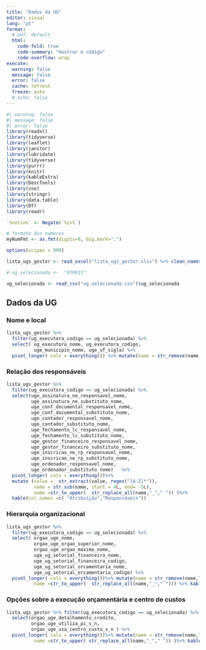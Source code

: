 ```yaml
---
title: "Dados da UG"
editor: visual
lang: "pt"
format:
  # pdf: default
  html:
    code-fold: true
    code-summary: "mostrar o código"
    code-overflow: wrap
execute:
  warning: false
  message: false
  error: false
  cache: refresh
  freeze: auto
  # echo: false
---
```


```r
#| warning: false
#| message: false
#| error: false
library(readxl)
library(tidyverse)
library(leaflet)
library(janitor)
library(lubridate)
library(tidyverse)
library(purrr)
library(knitr)
library(kableExtra)
library(DescTools)
library(zoo)
library(stringr)
library(data.table)
library(DT)
library(readr)
```

```r
`%notin%` <- Negate(`%in%`)

# formato dos numeros
myNumFmt <- as.fmt(digits=0, big.mark=".")

options(scipen = 999)
```

```r
lista_ugs_gestor <- read_excel("lista_ugs_gestor.xlsx") %>% clean_names()
```

```r
# ug_selecionada <-  "070015"

ug_selecionada <- read_csv("ug_selecionada.csv")$ug_selecionada
```

## Dados da UG

### Nome e local

```r
lista_ugs_gestor %>% 
  filter(ug_executora_codigo == ug_selecionada) %>%
  select( ug_executora_nome, ug_executora_codigo, 
          uge_municipio_nome, uge_uf_sigla) %>% 
  pivot_longer( cols = everything()) %>% mutate(name = str_remove(name,"ug_"), name = str_remove(name,"executora"),name = str_remove(name,"uge"), name =str_to_upper(  str_replace_all(name,"_"," ")))%>% kable(col.names = c("Item", "Resultado"))
```

### Relação dos responsáveis

```r
lista_ugs_gestor %>%
  filter(ug_executora_codigo == ug_selecionada) %>%
  select(uge_assinatura_ne_responsavel_nome,
         uge_assinatura_ne_substituto_nome,
         uge_conf_documental_responsavel_nome,
         uge_conf_documental_substituto_nome,
         uge_contador_responsavel_nome,
         uge_contador_substituto_nome,
         uge_fechamento_lc_responsavel_nome,
         uge_fechamento_lc_substituto_nome,
         uge_gestor_financeiro_responsavel_nome,
         uge_gestor_financeiro_substituto_nome,
         uge_inscricao_ne_rp_responsavel_nome,
         uge_inscricao_ne_rp_substituto_nome,
         uge_ordenador_responsavel_nome,
         uge_ordenador_substituto_nome)   %>%
  pivot_longer( cols = everything())%>% 
  mutate (value =  str_extract(value, regex("[A-Z]*")),
          name = str_sub(name, start = 4L, end= -5L),
          name =str_to_upper(  str_replace_all(name,"_"," ")) )%>%
  kable(col.names =c( "Atribuição","Responsáveis"))
```

### Hierarquia organizacional

```r
lista_ugs_gestor %>% 
  filter(ug_executora_codigo == ug_selecionada) %>%
  select( orgao_uge_nome,
          orgao_uge_orgao_superior_nome, 
          orgao_uge_orgao_maximo_nome,
          uge_ug_setorial_financeira_nome, 
          uge_ug_setorial_financeira_codigo,
          uge_ug_setorial_orcamentaria_nome, 
          uge_ug_setorial_orcamentaria_codigo) %>%
  pivot_longer( cols = everything())%>% mutate(name = str_remove(name,"uge_"),
          name =str_to_upper(  str_replace_all(name,"_"," "))) %>% kable(col.names = c("Item","Resultado"))
```

### Opções sobre a execução orçamentária e centro de custos

```r
lista_ugs_gestor %>% filter(ug_executora_codigo == ug_selecionada) %>%
  select(orgao_uge_detalhamento_credito,
         orgao_uge_utiliza_pi_s_n,
         orgao_uge_usa_centro_custo_s_n ) %>%
  pivot_longer( cols = everything())%>% mutate(name = str_remove(name,"orgao_uge_"),
          name =str_to_upper( str_replace_all(name,"_"," ")) )%>% kable(col.names = c("Regras","Opção"))
```

